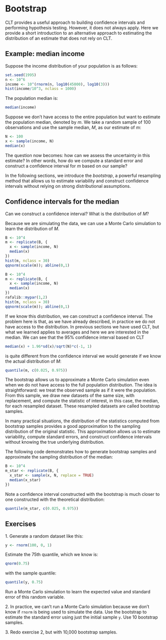 # Bootstrap {#sec-bootstrap}

CLT provides a useful approach to building confidence intervals and performing hypothesis testing. However, it does not always apply. Here we provide a short introduction to an alternative approach to estimating the distribution of an estimate that does not rely on CLT. 

## Example: median income 

Suppose the income distribution of your population is as follows:

```r
set.seed(1995)
n <- 10^6
income <- 10^(rnorm(n, log10(45000), log10(3)))
hist(income/10^3, nclass = 1000)
```

The population median is:

```r
median(income)
```

Suppose we don’t have access to the entire population but want to estimate the population median, denoted by $m$. We take a random sample of 100 observations and use the sample median, $M$, as our estimate of $m$:

```r
N <- 100
x <- sample(income, N)
median(x)
```

The question now becomes: how can we assess the uncertainty in this estimate? In other words, how do we compute a standard error and construct a confidence interval for $m$ based on our sample?

In the following sections, we introduce the *bootstrap*, a powerful resampling method that allows us to estimate variability and construct confidence intervals without relying on strong distributional assumptions.


## Confidence intervals for the median

Can we construct a confidence interval? What is the distribution of $M$?

Because we are simulating the data, we can use a Monte Carlo simulation to learn the distribution of $M$.

```r
B <- 10^4
m <- replicate(B, {
  x <- sample(income, N)
  median(x)
})
hist(m, nclass = 30)
qqnorm(scale(m)); abline(0,1)
```

```r
B <- 10^4
m <- replicate(B, {
  x <- sample(income, N)
  median(x)
})
rafalib::mypar(1,2)
hist(m, nclass = 30)
qqnorm(scale(m)); abline(0,1)
```

If we know this distribution, we can construct a confidence interval. The problem here is that, as we have already described, in practice we do not have access to the distribution. In previous sections we have used CLT, but what we learned applies to averages and here we are interested in the median. We can see that the 95% confidence interval based on CLT

```r
median(x) + 1.96*sd(x)/sqrt(N)*c(-1, 1)
```

is quite different from the confidence interval we would generate if we know the actual distribution of $M$:

```r
quantile(m, c(0.025, 0.975))
```

The bootstrap allows us to approximate a Monte Carlo simulation even when we do not have access to the full population distribution. The idea is straightforward: we treat the observed sample as if it were the population. From this sample, we draw new datasets of the same size, with replacement, and compute the statistic of interest, in this case, the median, for each resampled dataset. These resampled datasets are called bootstrap samples.

In many practical situations, the distribution of the statistics computed from bootstrap samples provides a good approximation to the sampling distribution of the original statistic. This approximation allows us to estimate variability, compute standard errors, and construct confidence intervals without knowing the true underlying distribution.

The following code demonstrates how to generate bootstrap samples and approximate the sampling distribution of the median:

```r
B <- 10^4
m_star <- replicate(B, {
  x_star <- sample(x, N, replace = TRUE)
  median(x_star)
})
```

Note a confidence interval constructed with the bootstrap is much closer to one constructed with the theoretical distribution:

```r
quantile(m_star, c(0.025, 0.975))
```


## Exercises

1\. Generate a random dataset like this:

```r
y <- rnorm(100, 0, 1)
```

Estimate the 75th quantile, which we know is:

```r
qnorm(0.75)
```

with the sample quantile:

```r
quantile(y, 0.75)
```

Run a Monte Carlo simulation to learn the expected value and standard error of this random variable.

2\. In practice, we can't run a Monte Carlo simulation because we don't know if `rnorm` is being used to simulate the data. Use the bootstrap to estimate the standard error using just the initial sample `y`. Use 10 bootstrap samples.

3\. Redo exercise 2, but with 10,000 bootstrap samples.

